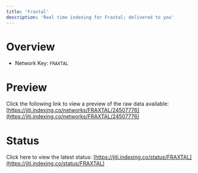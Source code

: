 ```yaml
---
title: 'Fraxtal'
description: 'Real time indexing for Fraxtal; delivered to you'
---
```


# Overview
- Network Key: `FRAXTAL`

# Preview
Click the following link to view a preview of the raw data available: [https://jiti.indexing.co/networks/FRAXTAL/24507776](https://jiti.indexing.co/networks/FRAXTAL/24507776)

# Status
Click here to view the latest status: [https://jiti.indexing.co/status/FRAXTAL](https://jiti.indexing.co/status/FRAXTAL)

